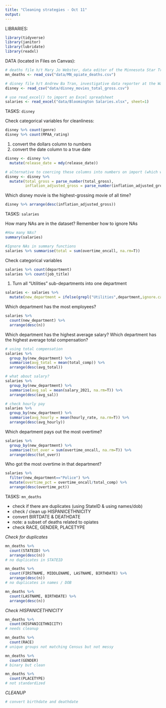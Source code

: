 ```yaml
---
title: "Cleaning strategies - Oct 11"
output: 
---
```


LIBRARIES:

```r
library(tidyverse)
library(janitor)
library(lubridate)
library(readxl)
```

DATA (located in Files on Canvas):

```r
# deaths file h/t Mary Jo Webster, data editor of the Minnesota Star Tribune
mn_deaths <- read_csv("data/MN_opiate_deaths.csv")

# disney file h/t Andrew Ba Tran, investigative data reporter at the Washington Post
disney <- read_csv("data/disney_movies_total_gross.csv")

# use read_excel() to import an Excel spreadsheet
salaries <- read_excel("data/Bloomington Salaries.xlsx", sheet=1)
```

TASKS: `disney`

Check categorical variables for cleanliness: 
```r
disney %>% count(genre)
disney %>% count(MPAA_rating)
```

1. convert the dollars column to numbers
2. convert the date column to a true date

```r
disney <- disney %>% 
  mutate(release_date = mdy(release_date))

# alternative to coercing these columns into numbers on import (which works)
disney <- disney %>% 
  mutate(total_gross = parse_number(total_gross),
         inflation_adjusted_gross = parse_number(inflation_adjusted_gross))
```

Which disney movie is the highest-grossing movie of all time? 
```r
disney %>% arrange(desc(inflation_adjusted_gross))
```


TASKS: `salaries`

How many NAs are in the dataset? 
Remember how to ignore NAs
```r
#How many NAs? 
summary(salaries)

#Ignore NAs in summary functions
salaries %>% summarise(total = sum(overtime_oncall, na.rm=T))
```

Check categorical variables
```r
salaries %>% count(department)
salaries %>% count(job_title)
```

1. Turn all "Utilities" sub-departments into one department

```r
salaries <- salaries %>% 
  mutate(new_department = ifelse(grepl("Utilities",department,ignore.case=T),"Utilities",department), .after = department)
```
 
Which department has the most employees? 
```r
salaries %>% 
  count(new_department) %>% 
  arrange(desc(n))
```

Which department has the highest average salary?
Which department has the highest average total compensation? 
```r
# using total compensation
salaries %>% 
  group_by(new_department) %>% 
  summarise(avg_total = mean(total_comp)) %>% 
  arrange(desc(avg_total))

# what about salary?
salaries %>% 
  group_by(new_department) %>% 
  summarise(avg_sal = mean(salary_2021, na.rm=T)) %>% 
  arrange(desc(avg_sal))

# check hourly pay
salaries %>% 
  group_by(new_department) %>% 
  summarise(avg_hourly = mean(hourly_rate, na.rm=T)) %>% 
  arrange(desc(avg_hourly))
```

Which department pays out the most overtime? 
```r
salaries %>% 
  group_by(new_department) %>% 
  summarise(tot_over = sum(overtime_oncall, na.rm=T)) %>% 
  arrange(desc(tot_over))
```

Who got the most overtime in that department? 
```r
salaries %>% 
  filter(new_department=="Police") %>% 
  mutate(overtime_pct = overtime_oncall/total_comp) %>% 
  arrange(desc(overtime_pct))
```


TASKS: `mn_deaths`

- check if there are duplicates (using StateID & using names/dob)
- check / clean up HISPANICETHNICITY
- convert BIRTDATE & DEATHDATE
- note: a subset of deaths related to opiates
- check RACE, GENDER, PLACETYPE

*Check for duplicates*
```r
mn_deaths %>% 
  count(STATEID) %>% 
  arrange(desc(n))
# no duplicates in STATEID

mn_deaths %>% 
  count(FIRSTNAME, MIDDLENAME, LASTNAME, BIRTHDATE) %>% 
  arrange(desc(n))
# no duplicates in names / DOB

mn_deaths %>% 
  count(LASTNAME, BIRTHDATE) %>% 
  arrange(desc(n))
```

*Check HISPANICETHNICITY*
```r
mn_deaths %>% 
  count(HISPANICETHNICITY)
# needs cleanup

mn_deaths %>% 
  count(RACE)
# unique groups not matching Census but not messy

mn_deaths %>% 
  count(GENDER)
# binary but clean

mn_deaths %>% 
  count(PLACETYPE)
# not standardized
```

*CLEANUP*
```r
# convert birthdate and deathdate


```

